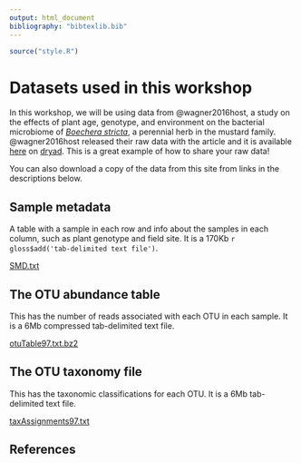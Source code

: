 ```yaml
---
output: html_document
bibliography: "bibtexlib.bib"
---
```


```r
source("style.R")
```

# Datasets used in this workshop

In this workshop, we will be using data from @wagner2016host, a study on the effects of plant age, genotype, and environment on the bacterial microbiome of [*Boechera stricta*](https://en.wikipedia.org/wiki/Boechera_stricta), a perennial herb in the mustard family.
@wagner2016host released their raw data with the article and it is available [here](http://datadryad.org/resource/doi:10.5061/dryad.g60r3) on [dryad](http://datadryad.org/).
This is a great example of how to share your raw data!

You can also download a copy of the data from this site from links in the descriptions below.

## Sample metadata

A table with a sample in each row and info about the samples in each column, such as plant genotype and field site.
It is a 170Kb `r gloss$add('tab-delimited text file')`.

<a href="data/SMD.txt" download="data/SMD.txt">SMD.txt</a>

## The OTU abundance table

This has the number of reads associated with each OTU in each sample.
It is a 6Mb compressed tab-delimited text file.

<a href="data/otuTable97.txt.bz2" download="data/otuTable97.txt.bz2">otuTable97.txt.bz2</a>

## The OTU taxonomy file

This has the taxonomic classifications for each OTU.
It is a 6Mb tab-delimited text file.

<a href="data/taxAssignments97.txt" download="data/taxAssignments97.txt">taxAssignments97.txt</a>

## References
